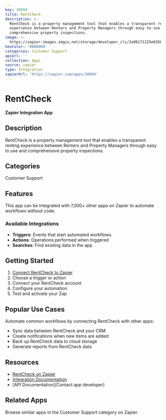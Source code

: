 ```yaml
---
key: 30994
title: RentCheck
description: >-
  RentCheck is a property management tool that enables a transparent renting
  experience between Renters and Property Managers through easy to use and
  comprehensive property inspections.
image: >-
  https://zapier-images.imgix.net/storage/developer_cli/2a96171225e635b91036ed86f8730ae9.png?auto=format%2Ccompress&ixlib=python-3.0.0&q=50
hexColor: '#000000'
categories: Customer Support
apiUrl: ''
collection: Apps
source: zapier
type: Integration
zapierUrl: 'https://zapier.com/apps/30994'
---
```

# RentCheck

**Zapier Integration App**

## Description

RentCheck is a property management tool that enables a transparent renting experience between Renters and Property Managers through easy to use and comprehensive property inspections.

## Categories

Customer Support

## Features

This app can be integrated with 7,000+ other apps on Zapier to automate workflows without code.

### Available Integrations

- **Triggers**: Events that start automated workflows
- **Actions**: Operations performed when triggered
- **Searches**: Find existing data in the app

## Getting Started

1. [Connect RentCheck to Zapier](https://zapier.com/apps/30994)
2. Choose a trigger or action
3. Connect your RentCheck account
4. Configure your automation
5. Test and activate your Zap

## Popular Use Cases

Automate common workflows by connecting RentCheck with other apps:

- Sync data between RentCheck and your CRM
- Create notifications when new items are added
- Back up RentCheck data to cloud storage
- Generate reports from RentCheck data

## Resources

- [RentCheck on Zapier](https://zapier.com/apps/30994)
- [Integration Documentation](https://zapier.com/apps/30994/integrations)
- [API Documentation](Contact app developer)

## Related Apps

Browse similar apps in the Customer Support category on Zapier.

